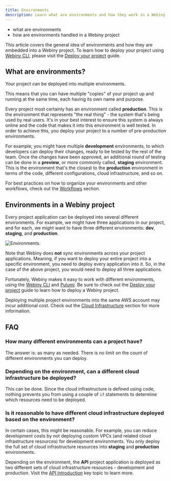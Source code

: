 ```yaml
---
title: Environments
description: Learn what are environments and how they work in a Webiny project.
---
```



<Alert type="success" title="What you’ll learn">

- what are environments
- how are environments handled in a Webiny project

</Alert>

<Alert type="warning" title="Just want to deploy?">

This article covers the general idea of environments and how they are embedded into a Webiny project. To learn how to deploy your project using [Webiny CLI](../../core-development-concepts/basics/webiny-cli), please visit the [Deploy your project](../../core-development-concepts/basics/project-deployment) guide.

</Alert>

## What are environments?

Your project can be deployed into multiple environments.

This means that you can have multiple "copies" of your project up and running at the same time, each having its own name and purpose.

Every project most certainly has an environment called **production**. This is the environment that represents "the real thing" - the system that's being used by real users. It's in your best interest to ensure this system is always online and the code that makes it into this environment is well tested. In order to achieve this, you deploy your project to a number of pre-production environments.

For example, you might have multiple **development** environments, to which developers can deploy their changes, ready to be tested by the rest of the team. Once the changes have been approved, an additional round of testing can be done in a **preview**, or more commonly called, **staging** environment. This is the environment that's the closest to the **production** environment in terms of the code, different configurations, cloud infrastructure, and so on.

<Alert type="info">

For best practices on how to organize your environments and other workflows, check out the [Workflows](../../core-development-concepts/ci-cd/workflows) section.

</Alert>

## Environments in a Webiny project

Every project application can be deployed into several different environments. For example, we might have three applications in our project, and for each, we might want to have three different environments: **dev**, **staging**, and **production**.

![Environments.](./assets/environments/environments.png)

Note that Webiny does **not** sync environments across your project applications. Meaning, if you want to deploy your entire project into a specific environment, you need to deploy every application into it. So, in the case of the above project, you would need to deploy all three applications.

Fortunately, Webiny makes it easy to work with different environments, using the [Webiny CLI](../../core-development-concepts/basics/webiny-cli) and [Pulumi](../../infrastructure/pulumi-iac/iac-with-pulumi). Be sure to check out the [Deploy your project](../../core-development-concepts/basics/project-deployment) guide to learn how to deploy a Webiny project.

<Alert type="danger" title="Watch out for extra costs">

Deploying multiple project environments into the same AWS account may incur additional cost. Check out the [Cloud Infrastructure](../../architecture/introduction) section for more information.

</Alert>

## FAQ

### How many different environments can a project have?

The answer is: as many as needed. There is no limit on the count of different environments you can deploy.

### Depending on the environment, can a different cloud infrastructure be deployed?

This can be done. Since the cloud infrastructure is defined using code, nothing prevents you from using a couple of `if` statements to determine which resources need to be deployed.

### Is it reasonable to have different cloud infrastructure deployed based on the environment?

In certain cases, this might be reasonable. For example, you can reduce development costs by not deploying custom VPCs (and related cloud infrastructure resources) for development environments. You only deploy the full set of cloud infrastructure resources into **staging** and **production** environments.

<Alert type="info">

Depending on the environment, the **API** project application is deployed as two different sets of cloud infrastructure resources - development and production. Visit the [API Introduction](../../architecture/api/introduction#different-cloud-infrastructure-setups) key topic to learn more.

</Alert>
